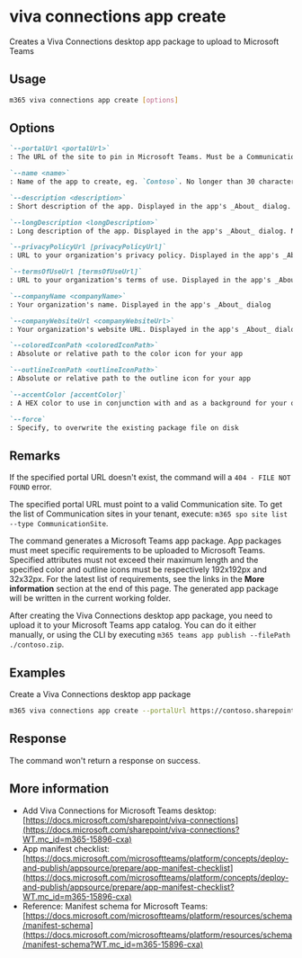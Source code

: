 
# viva connections app create

Creates a Viva Connections desktop app package to upload to Microsoft Teams

## Usage

```sh
m365 viva connections app create [options]
```

## Options

```md defintion-list
`--portalUrl <portalUrl>`
: The URL of the site to pin in Microsoft Teams. Must be a Communication site

`--name <name>`
: Name of the app to create, eg. `Contoso`. No longer than 30 characters

`--description <description>`
: Short description of the app. Displayed in the app's _About_ dialog. No longer than 80 characters

`--longDescription <longDescription>`
: Long description of the app. Displayed in the app's _About_ dialog. No longer than 4000 characters

`--privacyPolicyUrl [privacyPolicyUrl]`
: URL to your organization's privacy policy. Displayed in the app's _About_ dialog. Defaults to `https://privacy.microsoft.com/en-us/privacystatement` if not specified

`--termsOfUseUrl [termsOfUseUrl]`
: URL to your organization's terms of use. Displayed in the app's _About_ dialog. Defaults to `https://go.microsoft.com/fwlink/?linkid=2039674` if not specified

`--companyName <companyName>`
: Your organization's name. Displayed in the app's _About_ dialog

`--companyWebsiteUrl <companyWebsiteUrl>`
: Your organization's website URL. Displayed in the app's _About_ dialog

`--coloredIconPath <coloredIconPath>`
: Absolute or relative path to the color icon for your app

`--outlineIconPath <outlineIconPath>`
: Absolute or relative path to the outline icon for your app

`--accentColor [accentColor]`
: A HEX color to use in conjunction with and as a background for your outline icon. Defaults to `#40497E` if not specified

`--force`
: Specify, to overwrite the existing package file on disk
```

<Global />

## Remarks

If the specified portal URL doesn't exist, the command will a `404 - FILE NOT FOUND` error.

The specified portal URL must point to a valid Communication site. To get the list of Communication sites in your tenant, execute: `m365 spo site list --type CommunicationSite`.

The command generates a Microsoft Teams app package. App packages must meet specific requirements to be uploaded to Microsoft Teams. Specified attributes must not exceed their maximum length and the specified color and outline icons must be respectively 192x192px and 32x32px. For the latest list of requirements, see the links in the **More information** section at the end of this page. The generated app package will be written in the current working folder.

After creating the Viva Connections desktop app package, you need to upload it to your Microsoft Teams app catalog. You can do it either manually, or using the CLI by executing `m365 teams app publish --filePath ./contoso.zip`.

## Examples

Create a Viva Connections desktop app package

```sh
m365 viva connections app create --portalUrl https://contoso.sharepoint.com --name Contoso --description "Contoso company app" --longDescription "Stay on top of what's happening at Contoso" --companyName Contoso --companyWebsiteUrl https://contoso.com --coloredIconPath icon-color.png --outlineIconPath icon-outline.png
```

## Response

The command won't return a response on success.

## More information

- Add Viva Connections for Microsoft Teams desktop: [https://docs.microsoft.com/sharepoint/viva-connections](https://docs.microsoft.com/sharepoint/viva-connections?WT.mc_id=m365-15896-cxa)
- App manifest checklist: [https://docs.microsoft.com/microsoftteams/platform/concepts/deploy-and-publish/appsource/prepare/app-manifest-checklist](https://docs.microsoft.com/microsoftteams/platform/concepts/deploy-and-publish/appsource/prepare/app-manifest-checklist?WT.mc_id=m365-15896-cxa)
- Reference: Manifest schema for Microsoft Teams: [https://docs.microsoft.com/microsoftteams/platform/resources/schema/manifest-schema](https://docs.microsoft.com/microsoftteams/platform/resources/schema/manifest-schema?WT.mc_id=m365-15896-cxa)
